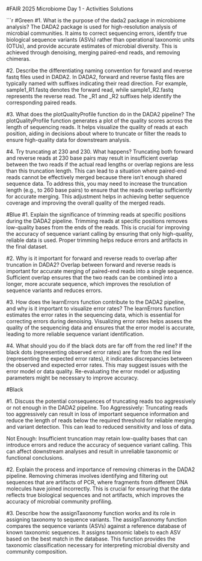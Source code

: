 #FAIR 2025 Microbiome Day 1 - Activities Solutions


```r
#Green
#1. What is the purpose of the dada2 package in microbiome analysis?
The DADA2 package is used for high-resolution analysis of microbial communities. It aims to correct sequencing errors, identify true biological sequence variants (ASVs) rather than operational taxonomic units (OTUs), and provide accurate estimates of microbial diversity. This is achieved through denoising, merging paired-end reads, and removing chimeras.

#2. Describe the differentiating naming convention for forward and reverse fastq files used in DADA2.
In DADA2, forward and reverse fastq files are typically named with suffixes indicating their read direction. For example, sample1_R1.fastq denotes the forward read, while sample1_R2.fastq represents the reverse read. The _R1 and _R2 suffixes help identify the corresponding paired reads.


#3. What does the plotQualityProfile function do in the DADA2 pipeline?
The plotQualityProfile function generates a plot of the quality scores across the length of sequencing reads. It helps visualize the quality of reads at each position, aiding in decisions about where to truncate or filter the reads to ensure high-quality data for downstream analysis.


#4. Try truncating at 230 and 230. What happens?
Truncating both forward and reverse reads at 230 base pairs may result in insufficient overlap between the two reads if the actual read lengths or overlap regions are less than this truncation length. This can lead to a situation where paired-end reads cannot be effectively merged because there isn’t enough shared sequence data. To address this, you may need to increase the truncation length (e.g., to 260 base pairs) to ensure that the reads overlap sufficiently for accurate merging. This adjustment helps in achieving better sequence coverage and improving the overall quality of the merged reads.

#Blue
#1. Explain the significance of trimming reads at specific positions during the DADA2 pipeline.
Trimming reads at specific positions removes low-quality bases from the ends of the reads. This is crucial for improving the accuracy of sequence variant calling by ensuring that only high-quality, reliable data is used. Proper trimming helps reduce errors and artifacts in the final dataset.

#2. Why is it important for forward and reverse reads to overlap after truncation in DADA2?
Overlap between forward and reverse reads is important for accurate merging of paired-end reads into a single sequence. Sufficient overlap ensures that the two reads can be combined into a longer, more accurate sequence, which improves the resolution of sequence variants and reduces errors.


#3. How does the learnErrors function contribute to the DADA2 pipeline, and why is it important to visualize error rates?
The learnErrors function estimates the error rates in the sequencing data, which is essential for correcting errors during denoising. Visualizing error rates helps assess the quality of the sequencing data and ensures that the error model is accurate, leading to more reliable sequence variant identification.


#4. What should you do if the black dots are far off from the red line?
If the black dots (representing observed error rates) are far from the red line (representing the expected error rates), it indicates discrepancies between the observed and expected error rates. This may suggest issues with the error model or data quality. Re-evaluating the error model or adjusting parameters might be necessary to improve accuracy.

#Black

#1. Discuss the potential consequences of truncating reads too aggressively or not enough in the DADA2 pipeline.
Too Aggressively: Truncating reads too aggressively can result in loss of important sequence information and reduce the length of reads below the required threshold for reliable merging and variant detection. This can lead to reduced sensitivity and loss of data.

Not Enough: Insufficient truncation may retain low-quality bases that can introduce errors and reduce the accuracy of sequence variant calling. This can affect downstream analyses and result in unreliable taxonomic or functional conclusions.

#2. Explain the process and importance of removing chimeras in the DADA2 pipeline.
Removing chimeras involves identifying and filtering out sequences that are artifacts of PCR, where fragments from different DNA molecules have joined incorrectly. This is crucial for ensuring that the data reflects true biological sequences and not artifacts, which improves the accuracy of microbial community profiling.

#3. Describe how the assignTaxonomy function works and its role in assigning taxonomy to sequence variants.
The assignTaxonomy function compares the sequence variants (ASVs) against a reference database of known taxonomic sequences. It assigns taxonomic labels to each ASV based on the best match in the database. This function provides the taxonomic classification necessary for interpreting microbial diversity and community composition.
